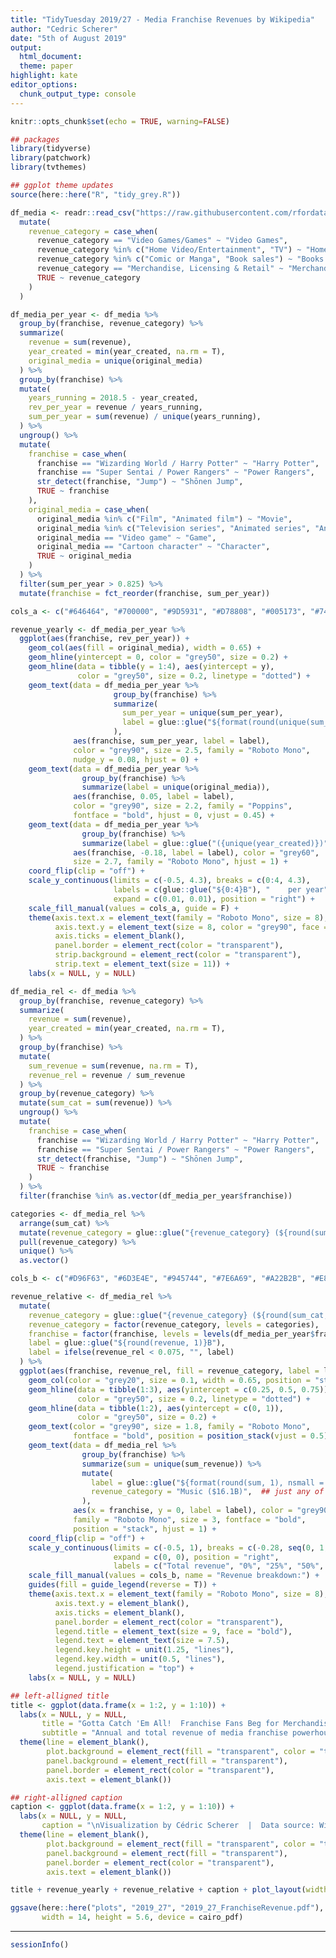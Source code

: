 ```yaml
---
title: "TidyTuesday 2019/27 - Media Franchise Revenues by Wikipedia"
author: "Cedric Scherer"
date: "5th of August 2019"
output:
  html_document:
  theme: paper
highlight: kate
editor_options:
  chunk_output_type: console
---
```

  
```r
knitr::opts_chunk$set(echo = TRUE, warning=FALSE)
```

```r
## packages
library(tidyverse)
library(patchwork)
library(tvthemes)

## ggplot theme updates
source(here::here("R", "tidy_grey.R"))
```

```r
df_media <- readr::read_csv("https://raw.githubusercontent.com/rfordatascience/tidytuesday/master/data/2019/2019-07-02/media_franchises.csv") %>% 
  mutate(
    revenue_category = case_when(
      revenue_category == "Video Games/Games" ~ "Video Games",
      revenue_category %in% c("Home Video/Entertainment", "TV") ~ "Home Entertainment",
      revenue_category %in% c("Comic or Manga", "Book sales") ~ "Books & Comics",
      revenue_category == "Merchandise, Licensing & Retail" ~ "Merchandise",
      TRUE ~ revenue_category
    )
  )
```

```r
df_media_per_year <- df_media %>% 
  group_by(franchise, revenue_category) %>% 
  summarize(
    revenue = sum(revenue),
    year_created = min(year_created, na.rm = T),
    original_media = unique(original_media)
  ) %>% 
  group_by(franchise) %>% 
  mutate(
    years_running = 2018.5 - year_created,
    rev_per_year = revenue / years_running,
    sum_per_year = sum(revenue) / unique(years_running),
  ) %>% 
  ungroup() %>% 
  mutate(
    franchise = case_when(
      franchise == "Wizarding World / Harry Potter" ~ "Harry Potter",
      franchise == "Super Sentai / Power Rangers" ~ "Power Rangers",
      str_detect(franchise, "Jump") ~ "Shōnen Jump",
      TRUE ~ franchise
    ),
    original_media = case_when(
      original_media %in% c("Film", "Animated film") ~ "Movie",
      original_media %in% c("Television series", "Animated series", "Anime") ~ "Series",
      original_media == "Video game" ~ "Game",
      original_media == "Cartoon character" ~ "Character",
      TRUE ~ original_media
    )
  ) %>% 
  filter(sum_per_year > 0.825) %>% 
  mutate(franchise = fct_reorder(franchise, sum_per_year))

cols_a <- c("#646464", "#700000", "#9D5931", "#D78808", "#005173", "#747940")

revenue_yearly <- df_media_per_year %>% 
  ggplot(aes(franchise, rev_per_year)) + 
    geom_col(aes(fill = original_media), width = 0.65) +
    geom_hline(yintercept = 0, color = "grey50", size = 0.2) +
    geom_hline(data = tibble(y = 1:4), aes(yintercept = y), 
               color = "grey50", size = 0.2, linetype = "dotted") +
    geom_text(data = df_media_per_year %>% 
                       group_by(franchise) %>% 
                       summarize(
                         sum_per_year = unique(sum_per_year),
                         label = glue::glue("${format(round(unique(sum_per_year), 2), nsmall = 2)}B")
                       ),
              aes(franchise, sum_per_year, label = label), 
              color = "grey90", size = 2.5, family = "Roboto Mono", 
              nudge_y = 0.08, hjust = 0) +
    geom_text(data = df_media_per_year %>% 
                group_by(franchise) %>% 
                summarize(label = unique(original_media)),
              aes(franchise, 0.05, label = label), 
              color = "grey90", size = 2.2, family = "Poppins", 
              fontface = "bold", hjust = 0, vjust = 0.45) +
    geom_text(data = df_media_per_year %>% 
                group_by(franchise) %>% 
                summarize(label = glue::glue("({unique(year_created)})")),
              aes(franchise, -0.18, label = label), color = "grey60", 
              size = 2.7, family = "Roboto Mono", hjust = 1) +
    coord_flip(clip = "off") +
    scale_y_continuous(limits = c(-0.5, 4.3), breaks = c(0:4, 4.3), 
                       labels = c(glue::glue("${0:4}B"), "    per year"), 
                       expand = c(0.01, 0.01), position = "right") + 
    scale_fill_manual(values = cols_a, guide = F) +
    theme(axis.text.x = element_text(family = "Roboto Mono", size = 8),
          axis.text.y = element_text(size = 8, color = "grey90", face = "bold"),
          axis.ticks = element_blank(),
          panel.border = element_rect(color = "transparent"),
          strip.background = element_rect(color = "transparent"),
          strip.text = element_text(size = 11)) +
    labs(x = NULL, y = NULL)
```


```r
df_media_rel <- df_media %>% 
  group_by(franchise, revenue_category) %>% 
  summarize(
    revenue = sum(revenue),
    year_created = min(year_created, na.rm = T),
  ) %>% 
  group_by(franchise) %>% 
  mutate(
    sum_revenue = sum(revenue, na.rm = T),
    revenue_rel = revenue / sum_revenue
  ) %>% 
  group_by(revenue_category) %>% 
  mutate(sum_cat = sum(revenue)) %>% 
  ungroup() %>% 
  mutate(
    franchise = case_when(
      franchise == "Wizarding World / Harry Potter" ~ "Harry Potter",
      franchise == "Super Sentai / Power Rangers" ~ "Power Rangers",
      str_detect(franchise, "Jump") ~ "Shōnen Jump",
      TRUE ~ franchise
    )
  ) %>% 
  filter(franchise %in% as.vector(df_media_per_year$franchise))

categories <- df_media_rel %>% 
  arrange(sum_cat) %>% 
  mutate(revenue_category = glue::glue("{revenue_category} (${round(sum_cat, 1)}B)")) %>% 
  pull(revenue_category) %>% 
  unique() %>% 
  as.vector()

cols_b <- c("#D96F63", "#6D3E4E", "#945744", "#7E6A69", "#A22B2B", "#E8B02A")

revenue_relative <- df_media_rel %>% 
  mutate(
    revenue_category = glue::glue("{revenue_category} (${round(sum_cat, 1)}B)"),
    revenue_category = factor(revenue_category, levels = categories),
    franchise = factor(franchise, levels = levels(df_media_per_year$franchise)),
    label = glue::glue("${round(revenue, 1)}B"),
    label = ifelse(revenue_rel < 0.075, "", label)
  ) %>% 
  ggplot(aes(franchise, revenue_rel, fill = revenue_category, label = label)) + 
    geom_col(color = "grey20", size = 0.1, width = 0.65, position = "stack") +
    geom_hline(data = tibble(1:3), aes(yintercept = c(0.25, 0.5, 0.75)), 
               color = "grey50", size = 0.2, linetype = "dotted") +
    geom_hline(data = tibble(1:2), aes(yintercept = c(0, 1)), 
               color = "grey50", size = 0.2) +
    geom_text(color = "grey90", size = 1.8, family = "Roboto Mono", 
              fontface = "bold", position = position_stack(vjust = 0.5)) +
    geom_text(data = df_media_rel %>% 
                group_by(franchise) %>% 
                summarize(sum = unique(sum_revenue)) %>% 
                mutate(
                  label = glue::glue("${format(round(sum, 1), nsmall = 1)}B         "),
                  revenue_category = "Music ($16.1B)",  ## just any of the existing to avoid new key in legend
                ), 
              aes(x = franchise, y = 0, label = label), color = "grey90", 
              family = "Roboto Mono", size = 3, fontface = "bold", 
              position = "stack", hjust = 1) +
    coord_flip(clip = "off") +
    scale_y_continuous(limits = c(-0.5, 1), breaks = c(-0.28, seq(0, 1, by = 0.25)), 
                       expand = c(0, 0), position = "right", 
                       labels = c("Total revenue", "0%", "25%", "50%", "75%", "100%")) + 
    scale_fill_manual(values = cols_b, name = "Revenue breakdown:") +
    guides(fill = guide_legend(reverse = T)) +
    theme(axis.text.x = element_text(family = "Roboto Mono", size = 8),
          axis.text.y = element_blank(),
          axis.ticks = element_blank(),
          panel.border = element_rect(color = "transparent"),
          legend.title = element_text(size = 9, face = "bold"),
          legend.text = element_text(size = 7.5),
          legend.key.height = unit(1.25, "lines"),
          legend.key.width = unit(0.5, "lines"),
          legend.justification = "top") +
    labs(x = NULL, y = NULL)
```

```r
## left-alligned title
title <- ggplot(data.frame(x = 1:2, y = 1:10)) +
  labs(x = NULL, y = NULL,
       title = "Gotta Catch 'Em All!  Franchise Fans Beg for Merchandise",
       subtitle = "Annual and total revenue of media franchise powerhouses and breakdown of revenues by category.\n") +
  theme(line = element_blank(),
        plot.background = element_rect(fill = "transparent", color = "transparent"),
        panel.background = element_rect(fill = "transparent"),
        panel.border = element_rect(color = "transparent"),
        axis.text = element_blank())
```

```r
## right-alligned caption
caption <- ggplot(data.frame(x = 1:2, y = 1:10)) +
  labs(x = NULL, y = NULL,
       caption = "\nVisualization by Cédric Scherer  |  Data source: Wikipedia") +
  theme(line = element_blank(),
        plot.background = element_rect(fill = "transparent", color = "transparent"),
        panel.background = element_rect(fill = "transparent"),
        panel.border = element_rect(color = "transparent"),
        axis.text = element_blank())
```

```r
title + revenue_yearly + revenue_relative + caption + plot_layout(widths = c(0, 1, 1, 0), nrow = 1)

ggsave(here::here("plots", "2019_27", "2019_27_FranchiseRevenue.pdf"), 
       width = 14, height = 5.6, device = cairo_pdf)
```

***
  
```r
sessionInfo()
```
